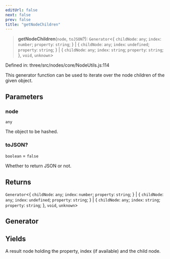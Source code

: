 ```yaml
---
editUrl: false
next: false
prev: false
title: "getNodeChildren"
---
```


> **getNodeChildren**(`node`, `toJSON`?): `Generator`\<\{ `childNode`: `any`; `index`: `number`; `property`: `string`; \} \| \{ `childNode`: `any`; `index`: `undefined`; `property`: `string`; \} \| \{ `childNode`: `any`; `index`: `string`; `property`: `string`; \}, `void`, `unknown`\>

Defined in: three/src/nodes/core/NodeUtils.js:114

This generator function can be used to iterate over the node children
of the given object.

## Parameters

### node

`any`

The object to be hashed.

### toJSON?

`boolean` = `false`

Whether to return JSON or not.

## Returns

`Generator`\<\{ `childNode`: `any`; `index`: `number`; `property`: `string`; \} \| \{ `childNode`: `any`; `index`: `undefined`; `property`: `string`; \} \| \{ `childNode`: `any`; `index`: `string`; `property`: `string`; \}, `void`, `unknown`\>

## Generator

## Yields

A result node holding the property, index (if available) and the child node.
